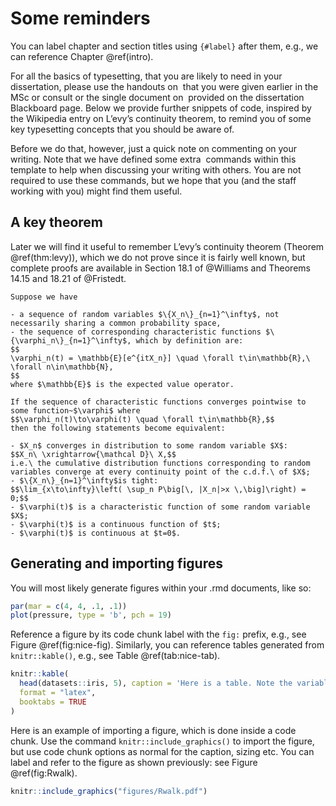 # Some reminders {#reminders}

You can label chapter and section titles using `{#label}` after them, e.g., we can reference Chapter \@ref(intro). 

For all the basics of typesetting, that you are likely to need in your dissertation, please use the handouts on \LaTeX\ that you were given earlier in the MSc or consult or the single document on \LaTeX\ provided on the dissertation Blackboard page.  Below we provide further snippets of code, inspired by the Wikipedia entry on L'evy's continuity theorem, to remind you of some key typesetting concepts that you should be aware of.

Before we do that, however, just a quick note on commenting on your writing. Note that we have defined some extra \LaTeX\ commands within this template to help when discussing your writing with others. You are not required to use these commands, but we hope that you (and the staff working with you) might find them useful. 
\supcomment{This is a comment on the student's work by the supervisor.}
\DSWcomment{This is a comment on the student's work by the DSW.}
\studentcomment{This is a query related to the above comment.}

## A key theorem 

Later we will find it useful to remember L'evy's continuity theorem (Theorem \@ref(thm:levy)), which we do not prove since it is fairly well known, but complete proofs are available in Section 18.1 of @Williams and Theorems 14.15 and 18.21 of @Fristedt.

```theorem
Suppose we have

- a sequence of random variables $\{X_n\}_{n=1}^\infty$, not necessarily sharing a common probability space,
- the sequence of corresponding characteristic functions $\{\varphi_n\}_{n=1}^\infty$, which by definition are:
$$
\varphi_n(t) = \mathbb{E}[e^{itX_n}] \quad \forall t\in\mathbb{R},\ \forall n\in\mathbb{N},
$$
where $\mathbb{E}$ is the expected value operator.

If the sequence of characteristic functions converges pointwise to some function~$\varphi$ where
$$\varphi_n(t)\to\varphi(t) \quad \forall t\in\mathbb{R},$$
then the following statements become equivalent:

- $X_n$ converges in distribution to some random variable $X$:
$$X_n\ \xrightarrow{\mathcal D}\ X,$$
i.e.\ the cumulative distribution functions corresponding to random variables converge at every continuity point of the c.d.f.\ of $X$;
- $\{X_n\}_{n=1}^\infty$is tight: 
$$\lim_{x\to\infty}\left( \sup_n P\big[\, |X_n|>x \,\big]\right) = 0;$$
- $\varphi(t)$ is a characteristic function of some random variable $X$;
- $\varphi(t)$ is a continuous function of $t$;
- $\varphi(t)$ is continuous at $t=0$.

```
 
## Generating and importing figures 

You will most likely generate figures within your .rmd documents, like so:

```r
par(mar = c(4, 4, .1, .1))
plot(pressure, type = 'b', pch = 19)
```

Reference a figure by its code chunk label with the `fig:` prefix, e.g., see Figure \@ref(fig:nice-fig). Similarly, you can reference tables generated from `knitr::kable()`, e.g., see Table \@ref(tab:nice-tab). 

```r
knitr::kable(
  head(datasets::iris, 5), caption = 'Here is a table. Note the variable names in the column headings. You must not do this in your dissertation. Please also remember the Caption Test from the EDA with R lelcture notes; it is as relevant for tables as for plots.', 
  format = "latex",
  booktabs = TRUE
)
```

Here is an example of importing a figure, which is done inside a code chunk. Use the command `knitr::include_graphics()` to import the figure, but use code chunk options as normal for the caption, sizing etc. You can label and refer to the figure as shown previously: see Figure \@ref(fig:Rwalk).

```r
knitr::include_graphics("figures/Rwalk.pdf")
```


